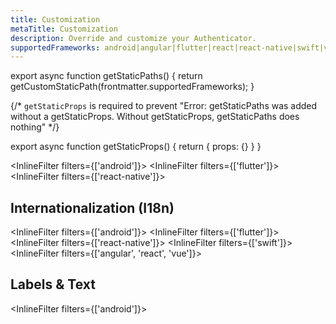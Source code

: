 ```yaml
---
title: Customization
metaTitle: Customization
description: Override and customize your Authenticator.
supportedFrameworks: android|angular|flutter|react|react-native|swift|vue
---
```



export async function getStaticPaths() {
  return getCustomStaticPath(frontmatter.supportedFrameworks);
}

{/*  `getStaticProps` is required to prevent "Error: getStaticPaths was added without a getStaticProps. Without getStaticProps, getStaticPaths does nothing" */}

export async function getStaticProps() {
  return { props: {} }
}

<InlineFilter filters={['android']}>
  <CustomizationAndroid />
</InlineFilter>
<InlineFilter filters={['flutter']}>
  <CustomizationFlutter />
</InlineFilter>
<InlineFilter filters={['react-native']}>
  <CustomizationReactNative />

  <CustomizationOverrideReactNative />
</InlineFilter>
<InlineFilter filters={['swift']}>
  <CustomizationSwift />
</InlineFilter>
<InlineFilter filters={['angular', 'react', 'vue']}>
  <CustomizationWeb />

  <CustomizationOverrideWeb />
</InlineFilter>

## Internationalization (I18n)

<InlineFilter filters={['android']}>
  <I18Android />
</InlineFilter>
<InlineFilter filters={['flutter']}>
  <I18Flutter />
</InlineFilter>
<InlineFilter filters={['react-native']}>
  <I18ReactNative />
</InlineFilter>
<InlineFilter filters={['swift']}>
  <I18Swift />
</InlineFilter>
<InlineFilter filters={['angular', 'react', 'vue']}>
  <I18Web />
</InlineFilter>

## Labels & Text

<InlineFilter filters={['android']}>
  <LabelsAndroid />

  <FieldsAndroid />

  <StylingAndroid />

  <FullAndroid />
</InlineFilter>
<InlineFilter filters={['flutter']}>
  <LabelsFlutter />

  <FieldsFlutter />

  <ForceFlutter />

  <FormFlutter />

  <FullFlutter />
</InlineFilter>
<InlineFilter filters={['react-native']}>
  <LabelsReactNative />

  <FormReactNative />

  <StylingReactNative />
</InlineFilter>
<InlineFilter filters={['swift']}>
  <LabelsSwift />

  <FieldsSwift />

  <StylingSwift />

  <FullSwift />
</InlineFilter>
<InlineFilter filters={['angular', 'react', 'vue']}>
  <LabelsWeb />

  <FieldsWeb />

  <ForceWeb />

  <FormWeb />

  <StylingWeb />
</InlineFilter>
